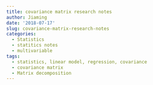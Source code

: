 ```yaml
---
title: covariance matrix research notes
author: Jiaming
date: '2018-07-17'
slug: covariance-matrix-research-notes
categories:
  - Statistics
  - statitics notes
  - multivariable
tags:
  - statistics, linear model, regression, covariance
  - covariance matrix
  - Matrix decomposition
---
```

